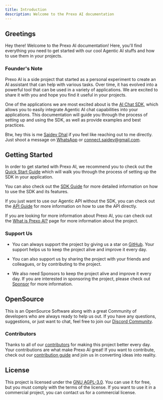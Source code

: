 ```yaml
---
title: Introduction
description: Welcome to the Prexo AI documentation
---
```


## Greetings

Hey there!
Welcome to the Prexo AI documentation! Here, you'll find everything you need to get started with our cool Agentic AI stuffs and how to use them in your projects.

### Founder's Note

Prexo AI is a side project that started as a personal experiment to create an AI assistant that can help with various tasks. Over time, it has evolved into a powerful tool that can be used in a variety of applications. We are excited to share it with you and hope you find it useful in your projects.

One of the applications we are most excited about is the [AI Chat SDK](/app/ai-chat-sdk/intro), which allows you to easily integrate Agentic AI chat capabilities into your applications. This documentation will guide you through the process of setting up and using the SDK, as well as provide examples and best practices.

Btw, hey this is me [Saidev Dhal](https://devwtf.in) if you feel like reaching out to me directly. Just shoot a message on [WhatsApp](https://l.devwtf.in/wp) or [connect.saidev@gmail.com](mailto:connect.saidev@gmail.com).

## Getting Started

In order to get started with Prexo AI, we recommend you to check out the [Quick Start Guide](/app/quick-start) which will walk you through the process of setting up the SDK in your application.

You can also check out the [SDK Guide](/app/ai-chat-sdk/intro) for more detailed information on how to use the SDK and its features.

If you just want to use our Agentic API without the SDK, you can check out the [API Guide](/app/api/intro) for more information on how to use the API directly.

If you are looking for more information about Prexo AI, you can check out the [What is Prexo AI?](/app/prexo-ai) page for more information about the project.

### Support Us

- You can always support the project by giving us a star on [GitHub](https://git.new/prexo). Your support helps us to keep the project alive and improve it every day.

- You can also support us by sharing the project with your friends and colleagues, or by contributing to the project.

- We also need Sponsors to keep the project alive and improve it every day. If you are interested in sponsoring the project, please check out [Sponsor](https://l.devwtf.in/sponsor) for more information.
## OpenSource

This is an OpenSource Software along with a great Community of developers who are always ready to help us out. If you have any questions, suggestions, or just want to chat, feel free to join our [Discord Community](https://l.devwtf.in/plura-dc).

### Contributors

Thanks to all of our [contributors](https://git.new/prexo#readme) for making this project better every day. Your contributions are what make Prexo AI great! If you want to contribute, check out our [contribution guide](https://git.new/prexo#readme) and join us in converting ideas into reality.

## License
This project is licensed under the [GNU AGPL-3.0](https://git.new/prexo?tab=AGPL-3.0-1-ov-file#readme). You can use it for free, but you must comply with the terms of the license. If you want to use it in a commercial project, you can contact us for a commercial license.
